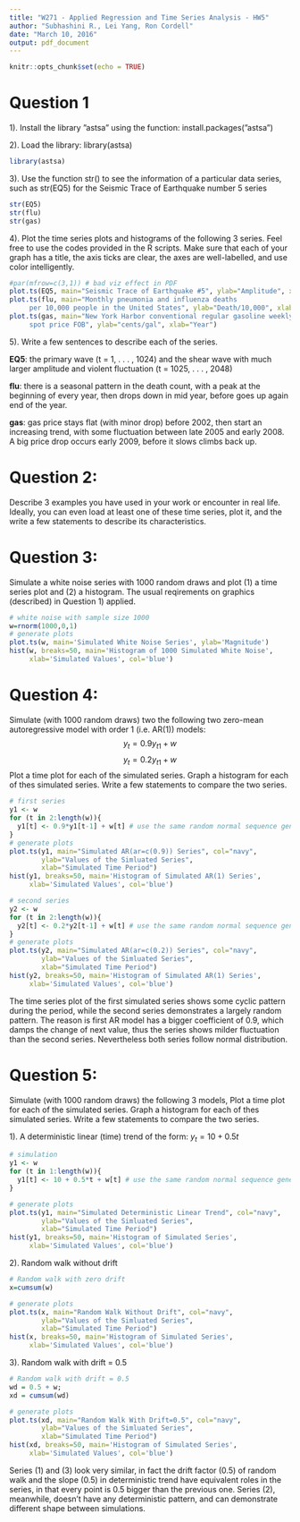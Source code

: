 ```yaml
---
title: "W271 - Applied Regression and Time Series Analysis - HW5"
author: "Subhashini R., Lei Yang, Ron Cordell"
date: "March 10, 2016"
output: pdf_document
---
```



```r
knitr::opts_chunk$set(echo = TRUE)

```

# Question 1
1). Install the library ”astsa” using the function: install.packages(”astsa”)

2). Load the library: library(astsa)

```r
library(astsa)
```

3). Use the function str() to see the information of a particular data series, such as str(EQ5) for the Seismic Trace of Earthquake number 5 series

```r
str(EQ5)
str(flu)
str(gas)
```


4). Plot the time series plots and histograms of the following 3 series. Feel free to use the codes provided in the R scripts. Make sure that each of your graph has a title, the axis ticks are clear, the axes are well-labelled, and use color intelligently.

```r
#par(mfrow=c(3,1)) # bad viz effect in PDF
plot.ts(EQ5, main="Seismic Trace of Earthquake #5", ylab="Amplitude", xlab="Sec.")
plot.ts(flu, main="Monthly pneumonia and influenza deaths 
     per 10,000 people in the United States", ylab="Death/10,000", xlab="Year")
plot.ts(gas, main="New York Harbor conventional regular gasoline weekly 
     spot price FOB", ylab="cents/gal", xlab="Year")

```


5). Write a few sentences to describe each of the series.

**EQ5**: the primary wave (t = 1, . . . , 1024) and the shear wave with much larger amplitude and violent fluctuation (t = 1025, . . . , 2048)

**flu**: there is a seasonal pattern in the death count, with a peak at the beginning of every year, then drops down in mid year, before goes up again end of the year.

**gas**: gas price stays flat (with minor drop) before 2002, then start an increasing trend, with some fluctuation between late 2005 and early 2008. A big price drop occurs early 2009, before it slows climbs back up.

# Question 2:
Describe 3 examples you have used in your work or encounter in real life. Ideally, you can even load at least one of these time series, plot it, and the write a few statements to describe its characteristics.


# Question 3:
Simulate a white noise series with 1000 random draws and plot (1) a time series plot and (2) a histogram. The usual reqirements on graphics (described) in Question 1) applied.

```r
# white noise with sample size 1000
w=rnorm(1000,0,1) 
# generate plots
plot.ts(w, main='Simulated White Noise Series', ylab='Magnitude')
hist(w, breaks=50, main='Histogram of 1000 Simulated White Noise', 
     xlab='Simulated Values', col='blue')
```


# Question 4:
Simulate (with 1000 random draws) two the following two zero-mean autoregressive model with order 1 (i.e. AR(1)) models:
$$y_t = 0.9y_{t1} + w$$
$$y_t = 0.2y_{t1} + w$$
Plot a time plot for each of the simulated series. Graph a histogram for each of thes
simulated series. Write a few statements to compare the two series.

```r
# first series
y1 <- w
for (t in 2:length(w)){
  y1[t] <- 0.9*y1[t-1] + w[t] # use the same random normal sequence generated above
}
# generate plots
plot.ts(y1, main="Simulated AR(ar=c(0.9)) Series", col="navy",
        ylab="Values of the Simluated Series",
        xlab="Simulated Time Period")
hist(y1, breaks=50, main='Histogram of Simulated AR(1) Series', 
     xlab='Simulated Values', col='blue')

# second series
y2 <- w
for (t in 2:length(w)){
  y2[t] <- 0.2*y2[t-1] + w[t] # use the same random normal sequence generated above
}
# generate plots
plot.ts(y2, main="Simulated AR(ar=c(0.2)) Series", col="navy",
        ylab="Values of the Simluated Series",
        xlab="Simulated Time Period")
hist(y2, breaks=50, main='Histogram of Simulated AR(1) Series', 
     xlab='Simulated Values', col='blue')
```

The time series plot of the first simulated series shows some cyclic pattern during the period, while the second series demonstrates a largely random pattern. The reason is first AR model has a bigger coefficient of $0.9$, which damps the change of next value, thus the series shows milder fluctuation than the second series. Nevertheless both series follow normal distribution. 

# Question 5:
Simulate (with 1000 random draws) the following 3 models, Plot a time plot for each of the simulated series. Graph a histogram for each of thes simulated series. Write a few statements to compare the two series.

1). A deterministic linear (time) trend of the form: $y_t = 10 + 0.5t$

```r
# simulation
y1 <- w
for (t in 1:length(w)){
  y1[t] <- 10 + 0.5*t + w[t] # use the same random normal sequence generated above
}

# generate plots
plot.ts(y1, main="Simulated Deterministic Linear Trend", col="navy",
        ylab="Values of the Simluated Series",
        xlab="Simulated Time Period")
hist(y1, breaks=50, main='Histogram of Simulated Series', 
     xlab='Simulated Values', col='blue')
```


2). Random walk without drift
```r
# Random walk with zero drift
x=cumsum(w) 

# generate plots
plot.ts(x, main="Random Walk Without Drift", col="navy",
        ylab="Values of the Simluated Series",
        xlab="Simulated Time Period")
hist(x, breaks=50, main='Histogram of Simulated Series', 
     xlab='Simulated Values', col='blue')
```


3). Random walk with drift = 0.5

```r
# Random walk with drift = 0.5
wd = 0.5 + w; 
xd = cumsum(wd) 

# generate plots
plot.ts(xd, main="Random Walk With Drift=0.5", col="navy",
        ylab="Values of the Simluated Series",
        xlab="Simulated Time Period")
hist(xd, breaks=50, main='Histogram of Simulated Series', 
     xlab='Simulated Values', col='blue')
```

Series (1) and (3) look very similar, in fact the drift factor (0.5) of random walk and the slope (0.5) in deterministic trend have equivalent roles in the series, in that every point is 0.5 bigger than the previous one. Series (2), meanwhile, doesn't have any deterministic pattern, and can demonstrate different shape between simulations.

